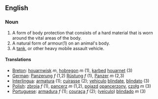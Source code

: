 ==English==
===Noun===
#A form of body protection that consists of a hard material that is worn around the vital areas of the body.
#A natural form of armour(1) on an animal's body.
#A [[tank]], or other heavy mobile assault vehicle.

====Translations====
*[[Breton]]: [[houarnwisk]] ''m'', [[hobregon]] ''m'' (1), [[karbed]] [[houarnet]] (3)
*[[German]]: [[Panzerung]] ''f'' (1,2) [[Rüstung]] ''f'' (1), [[Panzer]] ''m'' (2,3)
*[[Interlingua]]: [[armatura]] (1); [[cuirasse]] (2); [[vehiculo]] [[blindate]], [[blindato]] (3)
*[[Polish]]: [[zbroja]] ''f'' (1), [[pancerz]] ''m'' (1,2), [[pojazd]] [[opancerzony]], [[czołg]] ''m'' (3)
*[[Portuguese]]: [[armadura]] ''f'' (1); [[couraça]] ''f'' (2); ([[veículo]]) [[blindado]] ''m'' (3)